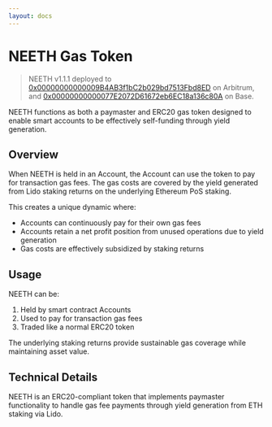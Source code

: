 ```yaml
---
layout: docs
---
```

# NEETH Gas Token

> NEETH v1.1.1 deployed to [0x00000000000009B4AB3f1bC2b029bd7513Fbd8ED](https://arbiscan.io/address/0x00000000000009B4AB3f1bC2b029bd7513Fbd8ED) on Arbitrum, and [0x00000000000077E2072D61672eb6EC18a136c80A](https://basescan.org/address/0x00000000000077e2072d61672eb6ec18a136c80a) on Base.

NEETH functions as both a paymaster and ERC20 gas token designed to enable smart accounts to be effectively self-funding through yield generation.

## Overview

When NEETH is held in an Account, the Account can use the token to pay for transaction gas fees. The gas costs are covered by the yield generated from Lido staking returns on the underlying Ethereum PoS staking.

This creates a unique dynamic where:

- Accounts can continuously pay for their own gas fees
- Accounts retain a net profit position from unused operations due to yield generation
- Gas costs are effectively subsidized by staking returns

## Usage

NEETH can be:

1. Held by smart contract Accounts
2. Used to pay for transaction gas fees
3. Traded like a normal ERC20 token

The underlying staking returns provide sustainable gas coverage while maintaining asset value.

## Technical Details

NEETH is an ERC20-compliant token that implements paymaster functionality to handle gas fee payments through yield generation from ETH staking via Lido.
